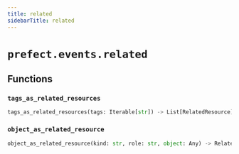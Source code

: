 ```yaml
---
title: related
sidebarTitle: related
---
```


# `prefect.events.related`

## Functions

### `tags_as_related_resources`

```python
tags_as_related_resources(tags: Iterable[str]) -> List[RelatedResource]
```

### `object_as_related_resource`

```python
object_as_related_resource(kind: str, role: str, object: Any) -> RelatedResource
```
